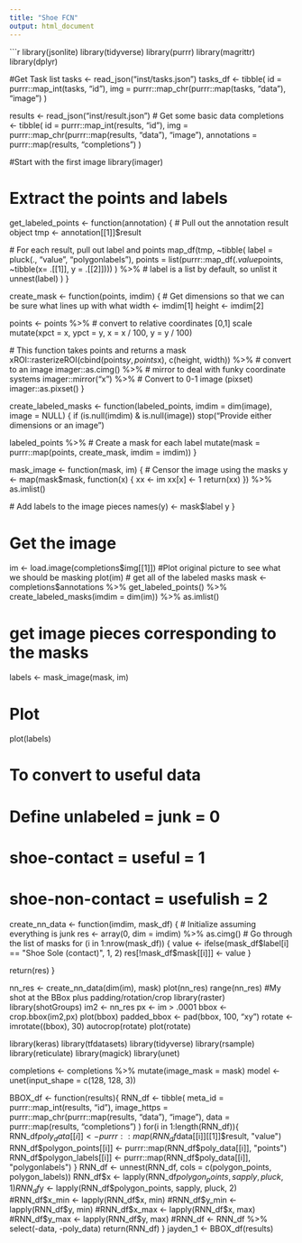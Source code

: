 ```yaml
---
title: "Shoe FCN"
output: html_document
---
```


```r


library(jsonlite)
library(tidyverse)
library(purrr)
library(magrittr)
library(dplyr)

#Get Task list
tasks <- read_json("inst/tasks.json")
tasks_df <- tibble(
  id = purrr::map_int(tasks, "id"),
  img = purrr::map_chr(purrr::map(tasks, "data"), "image")
)

results <- read_json("inst/result.json")
# Get some basic data
completions <- tibble(
  id = purrr::map_int(results, "id"),
  img = purrr::map_chr(purrr::map(results, "data"), "image"),
  annotations = purrr::map(results, "completions")
)

#Start with the first image
library(imager)


# Extract the points and labels
get_labeled_points <- function(annotation) {
  # Pull out the annotation result object
  tmp <- annotation[[1]]$result
  
  # For each result, pull out label and points
  map_df(tmp, ~tibble(
    label =  pluck(., "value", "polygonlabels"),
    points = list(purrr::map_df(.$value$points, 
                                ~tibble(x= .[[1]], y = .[[2]])))
  ) %>%
    # label is a list by default, so unlist it
    unnest(label)
  )
}


create_mask <- function(points, imdim) {
  # Get dimensions so that we can be sure what lines up with what
  width <- imdim[1]
  height <- imdim[2]

  points <- points %>%
    # convert to relative coordinates [0,1] scale
    mutate(xpct = x, ypct = y,
           x = x / 100,
           y = y / 100)
  
  # This function takes points and returns a mask
  xROI::rasterizeROI(cbind(points$y, points$x), c(height, width)) %>%
    # convert to an image
    imager::as.cimg() %>%
    # mirror to deal with funky coordinate systems
    imager::mirror("x") %>%
    # Convert to 0-1 image (pixset)
    imager::as.pixset()
}

create_labeled_masks <- function(labeled_points, imdim = dim(image), image = NULL) {
  if (is.null(imdim) & is.null(image)) stop("Provide either dimensions or an image")
  
  labeled_points %>%
    # Create a mask for each label
    mutate(mask = purrr::map(points, create_mask, imdim = imdim))
}

mask_image <- function(mask, im) {
  # Censor the image using the masks
  y <- map(mask$mask, function(x) {
    xx <- im
    xx[x] <- 1
    return(xx)
  }) %>% as.imlist()
  
  # Add labels to the image pieces
  names(y) <- mask$label
  y
}

# Get the image
im <- load.image(completions$img[[1]])
#Plot original picture to see what we should be masking
plot(im)
# get all of the labeled masks
mask <- completions$annotations %>%
  get_labeled_points() %>%
  create_labeled_masks(imdim = dim(im)) %>% as.imlist()

# get image pieces corresponding to the masks
labels <- mask_image(mask, im)

# Plot
plot(labels)


# To convert to useful data
# Define unlabeled = junk = 0
#        shoe-contact = useful = 1
#        shoe-non-contact = usefulish = 2
create_nn_data <- function(imdim, mask_df) {
  # Initialize assuming everything is junk
  res <- array(0, dim = imdim) %>% 
    as.cimg()
  # Go through the list of masks 
  for (i in 1:nrow(mask_df)) {
    value <- ifelse(mask_df$label[i] == "Shoe Sole (contact)", 1, 2)
    res[!mask_df$mask[[i]]] <- value
  }
  
  return(res)
}


nn_res <- create_nn_data(dim(im), mask)
plot(nn_res)
range(nn_res) 
#My shot at the BBox plus padding/rotation/crop
library(raster)
library(shotGroups)
im2 <- nn_res
px <- im > .0001
bbox <- crop.bbox(im2,px)
plot(bbox)
padded_bbox <- pad(bbox, 100, "xy") 
rotate <- imrotate((bbox), 30)
autocrop(rotate)
plot(rotate)


library(keras)
library(tfdatasets)
library(tidyverse)
library(rsample)
library(reticulate)
library(magick)
library(unet)

completions <- completions %>% mutate(image_mask = mask)
model <- unet(input_shape = c(128, 128, 3))

BBOX_df <- function(results){
  RNN_df <- tibble(
    meta_id = purrr::map_int(results, "id"),
    image_https = purrr::map_chr(purrr::map(results, "data"), "image"),
    data = purrr::map(results, "completions")
  )
  for(i in 1:length(RNN_df)){
    RNN_df$poly_data[[i]] <- purrr::map(RNN_df$data[[i]][[1]]$result, "value")
    RNN_df$polygon_points[[i]] <- purrr::map(RNN_df$poly_data[[i]], "points")
    RNN_df$polygon_labels[[i]] <- purrr::map(RNN_df$poly_data[[i]], "polygonlabels")
  }
  RNN_df <- unnest(RNN_df, cols = c(polygon_points, polygon_labels))
  RNN_df$x <- lapply(RNN_df$polygon_points, sapply,  pluck, 1)
  RNN_df$y <- lapply(RNN_df$polygon_points, sapply,  pluck, 2)
  #RNN_df$x_min <- lapply(RNN_df$x, min)
  #RNN_df$y_min <- lapply(RNN_df$y, min)
  #RNN_df$x_max <- lapply(RNN_df$x, max)
  #RNN_df$y_max <- lapply(RNN_df$y, max)
  #RNN_df <- RNN_df %>% select(-data, -poly_data)
  return(RNN_df)
}
jayden_1 <- BBOX_df(results)
